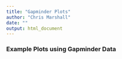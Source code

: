 ```yaml
---
title: "Gapminder Plots"
author: "Chris Marshall"
date: ""
output: html_document
---
```


### Example Plots using Gapminder Data